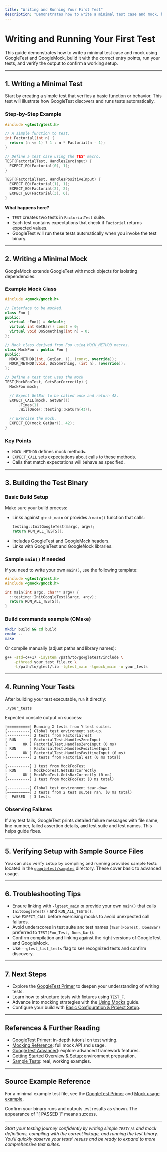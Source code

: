 ```yaml
---
title: "Writing and Running Your First Test"
description: "Demonstrates how to write a minimal test case and mock, build it, and execute it using the correct entry points. Links sample source files and explains output verification for confirming a working setup."
---
```


# Writing and Running Your First Test

This guide demonstrates how to write a minimal test case and mock using GoogleTest and GoogleMock, build it with the correct entry points, run your tests, and verify the output to confirm a working setup.

---

## 1. Writing a Minimal Test

Start by creating a simple test that verifies a basic function or behavior. This test will illustrate how GoogleTest discovers and runs tests automatically.

### Step-by-Step Example

```cpp
#include <gtest/gtest.h>

// A simple function to test.
int Factorial(int n) {
  return (n <= 1) ? 1 : n * Factorial(n - 1);
}

// Define a test case using the TEST macro.
TEST(FactorialTest, HandlesZeroInput) {
  EXPECT_EQ(Factorial(0), 1);
}

TEST(FactorialTest, HandlesPositiveInput) {
  EXPECT_EQ(Factorial(1), 1);
  EXPECT_EQ(Factorial(2), 2);
  EXPECT_EQ(Factorial(3), 6);
}
```

**What happens here?**
- `TEST` creates two tests in `FactorialTest` suite.
- Each test contains expectations that check if `Factorial` returns expected values.
- GoogleTest will run these tests automatically when you invoke the test binary.

---

## 2. Writing a Minimal Mock

GoogleMock extends GoogleTest with mock objects for isolating dependencies.

### Example Mock Class

```cpp
#include <gmock/gmock.h>

// Interface to be mocked.
class Foo {
public:
  virtual ~Foo() = default;
  virtual int GetBar() const = 0;
  virtual void DoSomething(int n) = 0;
};

// Mock class derived from Foo using MOCK_METHOD macros.
class MockFoo : public Foo {
public:
  MOCK_METHOD(int, GetBar, (), (const, override));
  MOCK_METHOD(void, DoSomething, (int n), (override));
};

// Define a test that uses the mock.
TEST(MockFooTest, GetsBarCorrectly) {
  MockFoo mock;

  // Expect GetBar to be called once and return 42.
  EXPECT_CALL(mock, GetBar())
      .Times(1)
      .WillOnce(::testing::Return(42));

  // Exercise the mock.
  EXPECT_EQ(mock.GetBar(), 42);
}
```

### Key Points
- `MOCK_METHOD` defines mock methods.
- `EXPECT_CALL` sets expectations about calls to these methods.
- Calls that match expectations will behave as specified.

---

## 3. Building the Test Binary

### Basic Build Setup

Make sure your build process:
- Links against `gtest_main` or provides a `main()` function that calls:
  ```cpp
  testing::InitGoogleTest(&argc, argv);
  return RUN_ALL_TESTS();
  ```
- Includes GoogleTest and GoogleMock headers.
- Links with GoogleTest and GoogleMock libraries.

### Sample `main()` if needed

If you need to write your own `main()`, use the following template:

```cpp
#include <gtest/gtest.h>
#include <gmock/gmock.h>

int main(int argc, char** argv) {
  ::testing::InitGoogleTest(&argc, argv);
  return RUN_ALL_TESTS();
}
```

### Build commands example (CMake)

```bash
mkdir build && cd build
cmake ..
make
```

Or compile manually (adjust paths and library names):

```bash
g++ -std=c++17 -isystem /path/to/googletest/include \
    -pthread your_test_file.cc \
    -L/path/to/gtest/lib -lgtest_main -lgmock_main -o your_tests
```

---

## 4. Running Your Tests

After building your test executable, run it directly:

```bash
./your_tests
```

Expected console output on success:

```
[==========] Running X tests from Y test suites.
[----------] Global test environment set-up.
[----------] 2 tests from FactorialTest
[ RUN      ] FactorialTest.HandlesZeroInput
[       OK ] FactorialTest.HandlesZeroInput (0 ms)
[ RUN      ] FactorialTest.HandlesPositiveInput
[       OK ] FactorialTest.HandlesPositiveInput (0 ms)
[----------] 2 tests from FactorialTest (0 ms total)

[----------] 1 test from MockFooTest
[ RUN      ] MockFooTest.GetsBarCorrectly
[       OK ] MockFooTest.GetsBarCorrectly (0 ms)
[----------] 1 test from MockFooTest (0 ms total)

[----------] Global test environment tear-down
[==========] 3 tests from 2 test suites ran. (0 ms total)
[  PASSED  ] 3 tests.
```

### Observing Failures

If any test fails, GoogleTest prints detailed failure messages with file name, line number, failed assertion details, and test suite and test names. This helps guide fixes.

---

## 5. Verifying Setup with Sample Source Files

You can also verify setup by compiling and running provided sample tests located in the [`googletest/samples`](https://github.com/google/googletest/tree/main/googletest/samples) directory. These cover basic to advanced usage.

---

## 6. Troubleshooting Tips

- Ensure linking with `-lgtest_main` or provide your own `main()` that calls `InitGoogleTest()` and `RUN_ALL_TESTS()`.
- Use `EXPECT_CALL` before exercising mocks to avoid unexpected call failures.
- Avoid underscores in test suite and test names (`TEST(FooTest, DoesBar)` preferred to `TEST(Foo_Test, Does_Bar)`).
- Confirm compilation and linking against the right versions of GoogleTest and GoogleMock.
- Use `--gtest_list_tests` flag to see recognized tests and confirm discovery.

---

## 7. Next Steps

- Explore the [GoogleTest Primer](primer.md) to deepen your understanding of writing tests.
- Learn how to structure tests with fixtures using `TEST_F`.
- Advance into mocking strategies with the [Using Mocks](guides/mocking-and-advanced-patterns/using-mocks.md) guide.
- Configure your build with [Basic Configuration & Project Setup](getting-started/overview-setup/basic-configuration.md).

---

## References & Further Reading

- [GoogleTest Primer](primer.md): in-depth tutorial on test writing.
- [Mocking Reference](docs/reference/mocking.md): full mock API and usage.
- [GoogleTest Advanced](advanced.md): explore advanced framework features.
- [Getting Started Overview & Setup](getting-started/overview-setup/introduction-prerequisites.md): environment preparation.
- [Sample Tests](docs/samples.md): real, working examples.

---

## Source Example Reference

For a minimal example test file, see the [GoogleTest Primer](primer.md#Simple-Tests) and [Mock usage example](docs/reference/mocking.md#MOCK_METHOD).


<Check>
Confirm your binary runs and outputs test results as shown. The appearance of "[  PASSED  ]" means success.
</Check>

---

_Start your testing journey confidently by writing simple `TEST()`s and mock definitions, compiling with the correct linkage, and running the test binary. You'll quickly observe your tests' results and be ready to expand to more comprehensive test suites._